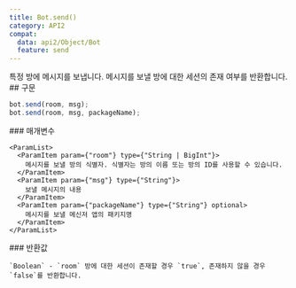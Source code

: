 ```yaml
---
title: Bot.send()
category: API2
compat:
  data: api2/Object/Bot
  feature: send
---
```


<Section>
  특정 방에 메시지를 보냅니다. 메시지를 보낼 방에 대한 세션의 존재 여부를 반환합니다.
</Section>
<Section>
  ## 구문

  ~~~js
  bot.send(room, msg);
  bot.send(room, msg, packageName);
  ~~~

  <Section>
    ### 매개변수

    <ParamList>
      <ParamItem param={"room"} type={"String | BigInt"}>
        메시지를 보낼 방의 식별자. 식별자는 방의 이름 또는 방의 ID를 사용할 수 있습니다.
      </ParamItem>
      <ParamItem param={"msg"} type={"String"}>
        보낼 메시지의 내용
      </ParamItem>
      <ParamItem param={"packageName"} type={"String"} optional>
        메시지를 보낼 메신저 앱의 패키지명
      </ParamItem>
    </ParamList>
  </Section>
  <Section>
    ### 반환값

    `Boolean` - `room` 방에 대한 세션이 존재할 경우 `true`, 존재하지 않을 경우 `false`를 반환합니다.
  </Section>
</Section>